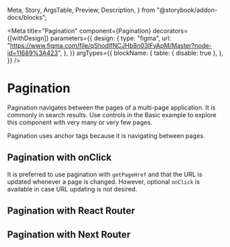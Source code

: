   Meta,
  Story,
  ArgsTable,
  Preview,
  Description,
} from "@storybook/addon-docs/blocks";

<Meta
  title="Pagination"
  component={Pagination}
  decorators={[withDesign]}
  parameters={{
    design: {
      type: "figma",
      url:
        "https://www.figma.com/file/qShodlfNCJHb8n03IFyApM/Master?node-id=11689%3A423",
    },
  }}
  argTypes={{
    blockName: {
      table: { disable: true },
    },
  }}
/>

# Pagination

<Description of={Pagination} />

Pagination navigates between the pages of a multi-page application. It is
commonly in search results. Use controls in the Basic example to explore this
component with very many or very few pages.

Pagination uses anchor tags because it is navigating between pages.

<Preview withToolbar></Preview>

## Pagination with onClick

It is preferred to use pagination with `getPageHref` and that the URL is updated whenever a page is changed.
However, optional `onClick` is available in case URL updating is not desired.

<ArgsTable story="Basic" />

## Pagination with React Router

## Pagination with Next Router
